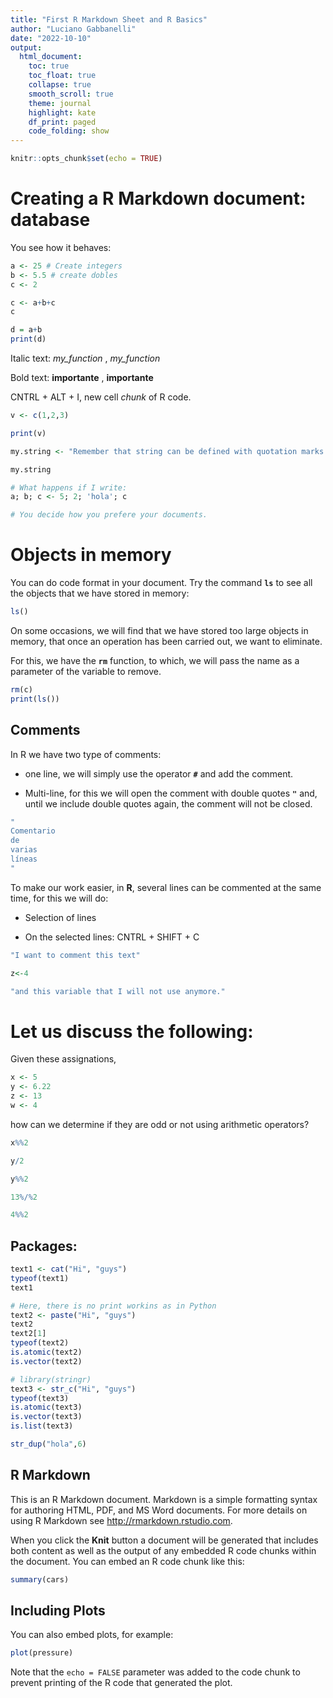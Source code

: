 ---
title: "First R Markdown Sheet and R Basics"
author: "Luciano Gabbanelli"
date: "2022-10-10"
output:
  html_document:
    toc: true
    toc_float: true
    collapse: true
    smooth_scroll: true
    theme: journal
    highlight: kate
    df_print: paged
    code_folding: show
---

```{r setup, include=FALSE}
knitr::opts_chunk$set(echo = TRUE)
```

# Creating a R Markdown document: database

You see how it behaves:

```{r}
a <- 25 # Create integers
b <- 5.5 # create dobles
c <- 2

c <- a+b+c
c

d = a+b
print(d)
```


Italic text: *my_function* , _my_function_

Bold text: **importante** , __importante__

CNTRL + ALT + I, new cell *chunk* of R code.

```{r}
v <- c(1,2,3)

print(v)

my.string <- "Remember that string can be defined with quotation marks or with single quotation marks"

my.string

# What happens if I write:
a; b; c <- 5; 2; 'hola'; c

# You decide how you prefere your documents.

```

# Objects in memory

You can do code format in your document. Try the command **`ls`** to see all the objects that we have stored in memory:

```{r}
ls()
```


On some occasions, we will find that we have stored too large objects in memory, that once an operation has been carried out, we want to eliminate. 

For this, we have the **`rm`** function, to which, we will pass the name as a parameter of the variable to remove.

```{r}
rm(c)
print(ls())
```


## Comments

In R we have two type of comments:

* one line, we will simply use the operator **`#`** and add the comment.

* Multi-line, for this we will open the comment with double quotes **`"`** and, until we include double quotes again, the comment will not be closed.


```{r}
"
Comentario
de
varias
líneas
"
```


To make our work easier, in **R**, several lines can be commented at the same time, for this we will do:

* Selection of lines

* On the selected lines: CNTRL + SHIFT + C

```{r}

"I want to comment this text"

z<-4

"and this variable that I will not use anymore."

```



# Let us discuss the following:

Given these assignations,

```{r}
x <- 5
y <- 6.22
z <- 13 
w <- 4
```

how can we determine if they are odd or not using arithmetic operators?

```{r}
x%%2

y/2

y%%2

13%/%2

4%%2
```


## Packages:

```{r}
text1 <- cat("Hi", "guys")
typeof(text1)
text1

# Here, there is no print workins as in Python
text2 <- paste("Hi", "guys")
text2
text2[1]
typeof(text2)
is.atomic(text2)
is.vector(text2)

# library(stringr)
text3 <- str_c("Hi", "guys")
typeof(text3)
is.atomic(text3)
is.vector(text3)
is.list(text3)

str_dup("hola",6)

```




## R Markdown

This is an R Markdown document. Markdown is a simple formatting syntax for authoring HTML, PDF, and MS Word documents. For more details on using R Markdown see <http://rmarkdown.rstudio.com>.

When you click the **Knit** button a document will be generated that includes both content as well as the output of any embedded R code chunks within the document. You can embed an R code chunk like this:

```{r cars}
summary(cars)
```

## Including Plots

You can also embed plots, for example:

```{r pressure, echo=FALSE}
plot(pressure)
```

Note that the `echo = FALSE` parameter was added to the code chunk to prevent printing of the R code that generated the plot.
